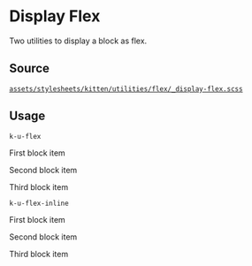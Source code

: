 
<Meta title="Documentation/CSS Utilities/Flex/Display Flex" />

# Display Flex

Two utilities to display a block as flex.

## Source

[`assets/stylesheets/kitten/utilities/flex/_display-flex.scss`](https://github.com/KissKissBankBank/kitten/blob/master/assets/stylesheets/kitten/utilities/flex/_display-flex.scss)

## Usage

`k-u-flex`
<Canvas className="has-overrides">
<div className="k-u-flex">
  <p>
    First block item
  </p>
  <p>
    Second block item
  </p>
  <p>
    Third block item
  </p>
</div>
</Canvas>

`k-u-flex-inline`
<Canvas className="has-overrides">
<div className="k-u-flex-inline">
  <p>
    First block item
  </p>
  <p>
    Second block item
  </p>
  <p>
    Third block item
  </p>
</div>
</Canvas>
